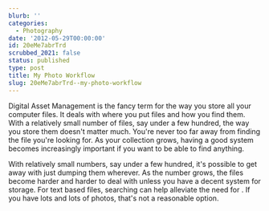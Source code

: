 ```yaml
---
blurb: ''
categories:
  - Photography
date: '2012-05-29T00:00:00'
id: 20eMe7abrTrd
scrubbed_2021: false
status: published
type: post
title: My Photo Workflow
slug: 20eMe7abrTrd--my-photo-workflow
---
```


Digital Asset Management is the fancy term for the way you store all your computer files. It deals with where you put files and how you find them. With a relatively small number of files, say under a few hundred, the way you store them doesn't matter much. You're never too far away from finding the file you're looking for. As your collection grows, having a good system becomes increasingly important if you want to be able to find anything. 




With relatively small numbers, say under a few hundred, it's possible to get away with just dumping them wherever. As the number grows, the files become harder and harder to deal with unless you have a decent system for storage. For text based files, searching can help alleviate the need for  . If you have lots and lots of photos, that's not a reasonable option.
